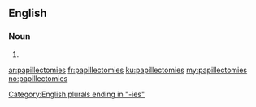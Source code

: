 ==English==

===Noun===
{{head|en|plural}}

# {{plural of|papillectomy|lang=en}}

[[Category:English plurals ending in "-ies"]]

[[ar:papillectomies]]
[[fr:papillectomies]]
[[ku:papillectomies]]
[[my:papillectomies]]
[[no:papillectomies]]